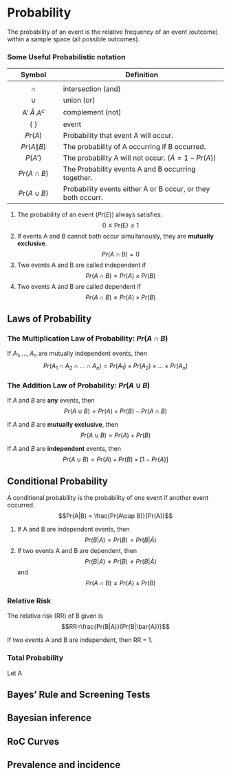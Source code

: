 # Probability

The probability of an event is the relative frequency of an event (outcome) within a sample space (all possible outcomes). 

### Some Useful Probabilistic notation 

|       Symbol       | Definition                                                    |
|:------------------:|---------------------------------------------------------------|
|          |         | given                                                         |
|       $\cap$       | intersection (and)                                            |
|       $\cup$       | union (or)                                                    |
| A'  $\bar{A}$ $A^c$ |  complement (not)                                             |
|         { }        | event                                                         |
|       $Pr(A)$      | Probability that event A will occur.                          |
|     $Pr(A\|B)$     | The probability of A occurring if B occurred.                 |
|       $P(A')$      | The probability A will not occur. ($\bar{A}=1-Pr(A)$)         |
|    $Pr(A\cap B)$   | The Probability events A and B occurring together.            |
|    $Pr(A\cup B)$   | Probability events either A or B occur, or they both occurr.  |

1. The probability of an event ($Pr(E)$) always satisfies: $$0 \leq \text{Pr(E)} \leq 1$$
2. If events A and B cannot both occur  simultanously, they are __mutually exclusive__.  $$Pr(A\cap B)=0$$
3. Two events A and B are called independent if $$Pr(A\cap B)=Pr(A)\times Pr(B)$$
4. Two events A and B are called dependent if $$Pr(A\cap B)\ne Pr(A)\times Pr(B)$$

## Laws of Probability


### The Multiplication Law of Probability: $Pr(A\cap B)$ 

If $A_1,...,A_n$ are mutually independent events, then $$Pr(A_1 \cap A_2 \cap ... \cap A_n) = Pr(A_1)\times Pr(A_2)\times ...\times Pr(A_n)$$


### The Addition Law of Probability: $Pr(A\cup B)$

If $A\text{ and }B$ are __any__ events, then $$Pr(A \cup B) = Pr(A)+ Pr(B)- Pr(A\cap B)$$

If $A\text{ and }B$ are __mutually exclusive__, then $$Pr(A \cup B) = Pr(A)+ Pr(B)$$

If $A\text{ and }B$ are __independent__ events, then $$Pr(A \cup B) = Pr(A)+ Pr(B)\times[1-Pr(A)]$$

## Conditional Probability 

A conditional probability is the probability of one event if another event occurred.
$$Pr(A|B) = \frac{Pr(A\cap B)}{Pr(A)}$$

1.  If A and B are independent events, then $$Pr(B|A) = Pr(B) = Pr(B|\bar{A})$$
2.  If two events A and B are dependent, then $$Pr(B|A)\ne Pr(B) \ne Pr(B|\bar{A})$$ and $$Pr(A\cap B) \ne Pr(A)\times Pr(B)$$

### Relative Risk

The relative risk (RR) of B given is $$RR=\frac{Pr(B|A)}{Pr(B|\bar{A})}$$

If two events A and B are independent, then RR = 1. 

### Total Probability

Let A

## Bayes’ Rule and Screening Tests 

## Bayesian inference 

## RoC Curves 

## Prevalence and incidence 